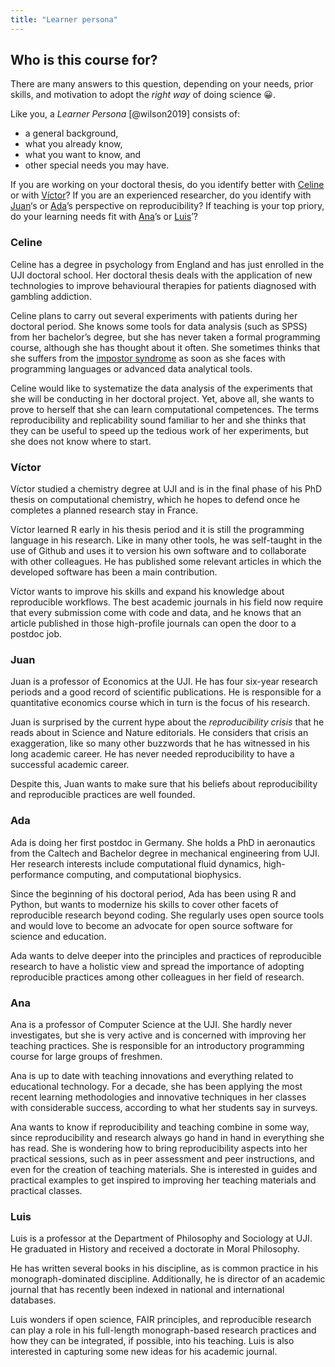 ```yaml
---
title: "Learner persona"
---
```


## Who is this course for?

There are many answers to this question, depending on your needs, prior skills, and motivation to adopt the *right way* of doing science 😀.

Like you, a *Learner Persona* [@wilson2019] consists of:

-   a general background,
-   what you already know,
-   what you want to know, and
-   other special needs you may have.

If you are working on your doctoral thesis, do you identify better with [Celine](#celine) or with [Víctor](#victor)? If you are an experienced researcher, do you identify with [Juan](#juan)'s or [Ada](#ada)'s perspective on reproducibility? If teaching is your top priory, do your learning needs fit with [Ana](#ana)'s or [Luis](#luis)'?

### Celine {#celine}

Celine has a degree in psychology from England and has just enrolled in the UJI doctoral school. Her doctoral thesis deals with the application of new technologies to improve behavioural therapies for patients diagnosed with gambling addiction.

Celine plans to carry out several experiments with patients during her doctoral period. She knows some tools for data analysis (such as SPSS) from her bachelor's degree, but she has never taken a formal programming course, although she has thought about it often. She sometimes thinks that she suffers from the [impostor syndrome](https://en.wikipedia.org/wiki/Impostor_syndrome) as soon as she faces with programming languages or advanced data analytical tools.

Celine would like to systematize the data analysis of the experiments that she will be conducting in her doctoral project. Yet, above all, she wants to prove to herself that she can learn computational competences. The terms reproducibility and replicability sound familiar to her and she thinks that they can be useful to speed up the tedious work of her experiments, but she does not know where to start.

### Víctor {#victor}

Víctor studied a chemistry degree at UJI and is in the final phase of his PhD thesis on computational chemistry, which he hopes to defend once he completes a planned research stay in France.

Víctor learned R early in his thesis period and it is still the programming language in his research. Like in many other tools, he was self-taught in the use of Github and uses it to version his own software and to collaborate with other colleagues. He has published some relevant articles in which the developed software has been a main contribution.

Víctor wants to improve his skills and expand his knowledge about reproducible workflows. The best academic journals in his field now require that every submission come with code and data, and he knows that an article published in those high-profile journals can open the door to a postdoc job.

### Juan {#juan}

Juan is a professor of Economics at the UJI. He has four six-year research periods and a good record of scientific publications. He is responsible for a quantitative economics course which in turn is the focus of his research.

Juan is surprised by the current hype about the *reproducibility crisis* that he reads about in Science and Nature editorials. He considers that crisis an exaggeration, like so many other buzzwords that he has witnessed in his long academic career. He has never needed reproducibility to have a successful academic career.

Despite this, Juan wants to make sure that his beliefs about reproducibility and reproducible practices are well founded.

### Ada {#ada}

Ada is doing her first postdoc in Germany. She holds a PhD in aeronautics from the Caltech and Bachelor degree in mechanical engineering from UJI. Her research interests include computational fluid dynamics, high-performance computing, and computational biophysics. 

Since the beginning of his doctoral period, Ada has been using R and Python, but wants to modernize his skills to cover other facets of reproducible research beyond coding. She regularly uses open source tools and would love to become an advocate for open source software for science and education. 

Ada wants to delve deeper into the principles and practices of reproducible research to have a holistic view and spread the importance of adopting reproducible practices among other colleagues in her field of research.


### Ana {#ana}

Ana is a professor of Computer Science at the UJI. She hardly never investigates, but she is very active and is concerned with improving her teaching practices. She is responsible for an introductory programming course for large groups of freshmen.

Ana is up to date with teaching innovations and everything related to educational technology. For a decade, she has been applying the most recent learning methodologies and innovative techniques in her classes with considerable success, according to what her students say in surveys.

Ana wants to know if reproducibility and teaching combine in some way, since reproducibility and research always go hand in hand in everything she has read. She is wondering how to bring reproducibility aspects into her practical sessions, such as in peer assessment and peer instructions, and even for the creation of teaching materials. She is interested in guides and practical examples to get inspired to improving her teaching materials and practical classes.

### Luis {#luis}

Luis is a professor at the Department of Philosophy and Sociology at UJI. He graduated in History and received a doctorate in Moral Philosophy.

He has written several books in his discipline, as is common practice in his monograph-dominated discipline. Additionally, he is director of an academic journal that has recently been indexed in national and international databases.

Luis wonders if open science, FAIR principles, and reproducible research can play a role in his full-length monograph-based research practices and how they can be integrated, if possible, into his teaching. Luis is also interested in capturing some new ideas for his academic journal.
